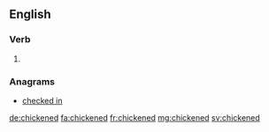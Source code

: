 ==English==

===Verb===
{{head|en}}

# {{en-past of|chicken}}

===Anagrams===
* [[checked in#English|checked in]]

[[de:chickened]]
[[fa:chickened]]
[[fr:chickened]]
[[mg:chickened]]
[[sv:chickened]]